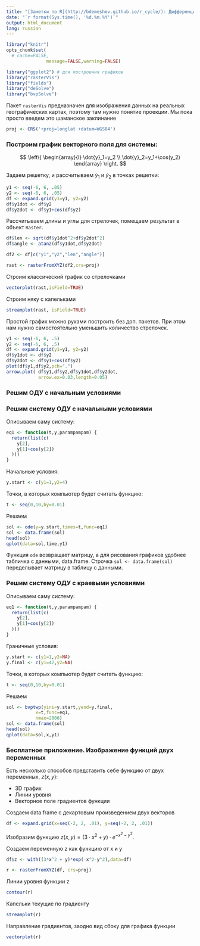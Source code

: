 ```yaml
---
title: "[Заметки по R](http://bdemeshev.github.io/r_cycle/): Дифференциальные уравнения"
date: "`r format(Sys.time(), '%d.%m.%Y')`"
output: html_document
lang: russian
---
```


```r
library("knitr")
opts_chunk$set(
  # cache=FALSE,
               message=FALSE,warning=FALSE) 

library("ggplot2") # для построения графиков
library("rasterVis")
library("fields")
library("deSolve")
library("bvpSolve")

```


Пакет `rasterVis` предназначен для изображения данных на реальных географических картах, поэтому
там нужно понятие проекции. Мы пока просто введем это шаманское заклинание
```r
proj <- CRS('+proj=longlat +datum=WGS84')
```


### Построим график векторного поля для системы:
$$
\left\{
\begin{array}{l}
\dot{y}_1=y_2 \\
\dot{y}_2=y_1+\cos(y_2)
\end{array}
\right.
$$


Задаем решетку, и рассчитываем $\dot{y}_1$ и $\dot{y}_2$ в точках решетки:
```r
y1 <- seq(-6, 6, .05)
y2 <- seq(-6, 6, .05)
df <- expand.grid(y1=y1, y2=y2)
df$y1dot <- df$y2
df$y2dot <- df$y1+cos(df$y2)
```


Рассчитываем длины и углы для стрелочек, помещаем результат в объект `Raster`.
```r
df$len <- sqrt(df$y1dot^2+df$y2dot^2)
df$angle <- atan2(df$y1dot,df$y2dot)

df2 <- df[c("y1","y2","len","angle")]

rast <- rasterFromXYZ(df2,crs=proj)
```


Строим классический график со стрелочками
```r
vectorplot(rast,isField=TRUE)
```


Строим няку с капельками
```r
streamplot(rast, isField=TRUE)
```


Простой график можно руками построить без доп. пакетов. При этом нам нужно самостоятельно уменьшить количество стрелочек.
```r
y1 <- seq(-6, 6, .5)
y2 <- seq(-6, 6, .5)
df <- expand.grid(y1=y1, y2=y2)
df$y1dot <- df$y2
df$y2dot <- df$y1+cos(df$y2)
plot(df$y1,df$y2,pch=".")
arrow.plot( df$y1,df$y2,df$y1dot,df$y2dot,
            arrow.ex=0.03,length=0.05) 
```


### Решим ОДУ с начальным условиями


### Решим систему ОДУ с начальными условиями

Описываем саму систему:
```r
eq1 <- function(t,y,parampampam) {
  return(list(c(
    y[2],
    y[1]+cos(y[2])    
  )))
}
```

Начальные условия:
```r
y.start <- c(y1=1,y2=4) 
```

Точки, в которых компьютер будет считать функцию:
```r
t <- seq(0,10,by=0.01)
```


Решаем
```r
sol <- ode(y=y.start,times=t,func=eq1)
sol <- data.frame(sol)
head(sol)
qplot(data=sol,time,y1)
```

Функция `ode` возвращает матрицу, а для рисования графиков удобнее табличка с данными, data.frame. Строчка `sol <- data.frame(sol)` переделывает матрицу в таблицу с данными.



### Решим систему ОДУ с краевыми условиями

Описываем саму систему:
```r
eq1 <- function(t,y,parampampam) {
  return(list(c(
    y[2],
    y[1]+cos(y[2])    
  )))
}
```

Граничные условия:
```r
y.start <- c(y1=1,y2=NA) 
y.final <- c(y1=42,y2=NA)
```

Точки, в которых компьютер будет считать функцию:
```r
t <- seq(0,10,by=0.01)
```


Решаем
```r
sol <- bvptwp(yini=y.start,yend=y.final,
           x=t,func=eq1,
           nmax=2000)
sol <- data.frame(sol)
head(sol)
qplot(data=sol,x,y1)
```


### Бесплатное приложение. Изображение функций двух переменных

Есть несколько способов представить себе функцию от двух переменных, $z(x,y)$:

* 3D график
* Линии уровня
* Векторное поле градиентов функции


Создаем data.frame с декартовым произведением двух векторов
```r
df <- expand.grid(x=seq(-2, 2, .01), y=seq(-2, 2, .01))
```

Изобразим функцию $z(x,y)=(3\cdot x^2+y)\cdot e^{-x^2-y^2}$.

Cоздаем переменную z как функцию от x и y 
```r
df$z <- with((3*x^2 + y)*exp(-x^2-y^2),data=df)
```


```r
r <- rasterFromXYZ(df, crs=proj)
```

Линии уровня функции z
```r
contour(r)
```


Капельки текущие по градиенту
```r
streamplot(r)
```

Направление градиентов, заодно вид сбоку для графика функции
```r
vectorplot(r)
```





